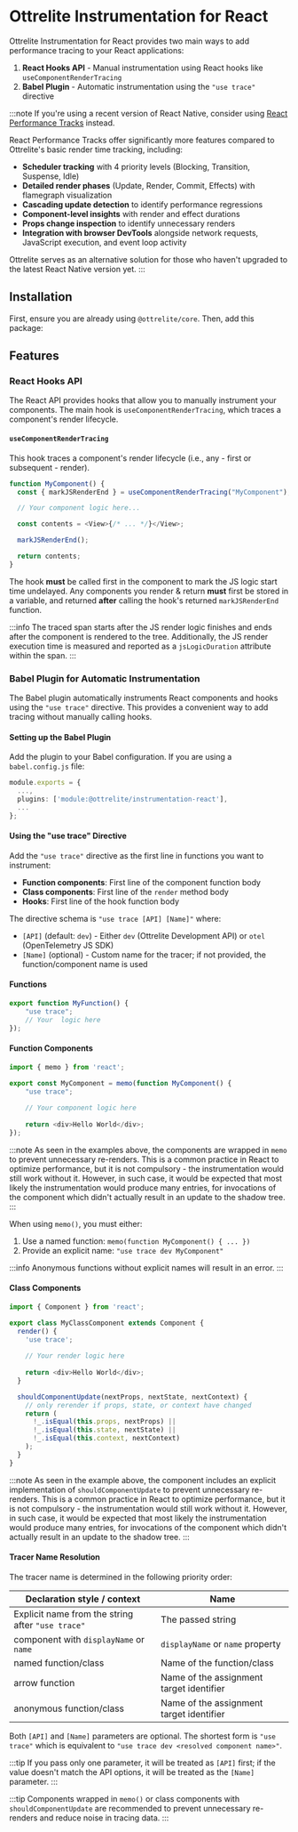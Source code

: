 # Ottrelite Instrumentation for React

Ottrelite Instrumentation for React provides two main ways to add performance tracing to your React applications:

1. **React Hooks API** - Manual instrumentation using React hooks like `useComponentRenderTracing`
2. **Babel Plugin** - Automatic instrumentation using the `"use trace"` directive

:::note
If you're using a recent version of React Native, consider using [React Performance Tracks](/docs/introduction#react-native-devtools) instead.

React Performance Tracks offer significantly more features compared to Ottrelite's basic render time tracking, including:

- **Scheduler tracking** with 4 priority levels (Blocking, Transition, Suspense, Idle)
- **Detailed render phases** (Update, Render, Commit, Effects) with flamegraph visualization
- **Cascading update detection** to identify performance regressions
- **Component-level insights** with render and effect durations
- **Props change inspection** to identify unnecessary renders
- **Integration with browser DevTools** alongside network requests, JavaScript execution, and event loop activity

Ottrelite serves as an alternative solution for those who haven't upgraded to the latest React Native version yet.
:::

## Installation

First, ensure you are already using `@ottrelite/core`. Then, add this package:


<PackageManagerTabs command="install @ottrelite/instrumentation-react" />

## Features

### React Hooks API

The React API provides hooks that allow you to manually instrument your components. The main hook is `useComponentRenderTracing`, which traces a component's render lifecycle.

#### `useComponentRenderTracing`

This hook traces a component's render lifecycle (i.e., any - first or subsequent - render).

```typescript
function MyComponent() {
  const { markJSRenderEnd } = useComponentRenderTracing("MyComponent");

  // Your component logic here...

  const contents = <View>{/* ... */}</View>;

  markJSRenderEnd();

  return contents;
}
```

The hook **must** be called first in the component to mark the JS logic start time undelayed. Any components you render & return **must** first be stored in a variable, and returned **after** calling the hook's returned `markJSRenderEnd` function.

:::info
The traced span starts after the JS render logic finishes and ends after the component is rendered to the tree. Additionally, the JS render execution time is measured and reported as a `jsLogicDuration` attribute within the span.
:::

### Babel Plugin for Automatic Instrumentation

The Babel plugin automatically instruments React components and hooks using the `"use trace"` directive. This provides a convenient way to add tracing without manually calling hooks.

#### Setting up the Babel Plugin

Add the plugin to your Babel configuration. If you are using a `babel.config.js` file:

```typescript
module.exports = {
  ...,
  plugins: ['module:@ottrelite/instrumentation-react'],
  ...
};
```

#### Using the "use trace" Directive

Add the `"use trace"` directive as the first line in functions you want to instrument:

- **Function components**: First line of the component function body
- **Class components**: First line of the `render` method body
- **Hooks**: First line of the hook function body

The directive schema is `"use trace [API] [Name]"` where:

- `[API]` (default: `dev`) - Either `dev` (Ottrelite Development API) or `otel` (OpenTelemetry JS SDK)
- `[Name]` (optional) - Custom name for the tracer; if not provided, the function/component name is used

#### Functions

```typescript
export function MyFunction() {
    "use trace";
    // Your  logic here
});
```

#### Function Components

```typescript
import { memo } from 'react';

export const MyComponent = memo(function MyComponent() {
    "use trace";
    
    // Your component logic here
    
    return <div>Hello World</div>;
});
```

:::note
As seen in the examples above, the components are wrapped in `memo` to prevent unnecessary re-renders. This is a common practice in React to optimize performance, but it is not compulsory - the instrumentation would still work without it. However, in such case, it would be expected that most likely the instrumentation would produce many entries, for invocations of the component which didn't actually result in an update to the shadow tree.
:::

When using `memo()`, you must either:
1. Use a named function: `memo(function MyComponent() { ... })`
2. Provide an explicit name: `"use trace dev MyComponent"`

:::info
Anonymous functions without explicit names will result in an error.
:::

#### Class Components

```typescript
import { Component } from 'react';

export class MyClassComponent extends Component {
  render() {
    'use trace';
    
    // Your render logic here
    
    return <div>Hello World</div>;
  }

  shouldComponentUpdate(nextProps, nextState, nextContext) {
    // only rerender if props, state, or context have changed
    return (
      !_.isEqual(this.props, nextProps) ||
      !_.isEqual(this.state, nextState) ||
      !_.isEqual(this.context, nextContext)
    );
  }
}
```

:::note
As seen in the example above, the component includes an explicit implementation of `shouldComponentUpdate` to prevent unnecessary re-renders. This is a common practice in React to optimize performance, but it is not compulsory - the instrumentation would still work without it. However, in such case, it would be expected that most likely the instrumentation would produce many entries, for invocations of the component which didn't actually result in an update to the shadow tree.
:::

#### Tracer Name Resolution

The tracer name is determined in the following priority order:

| Declaration style / context                         | Name                                     |
| --------------------------------------------------- | ---------------------------------------- |
| Explicit name from the string after `"use trace"`   | The passed string                        |
| component with `displayName` or `name`              | `displayName` or `name` property         |
| named function/class                                | Name of the function/class               |
| arrow function                                      | Name of the assignment target identifier |
| anonymous function/class                            | Name of the assignment target identifier |

Both `[API]` and `[Name]` parameters are optional. The shortest form is `"use trace"` which is equivalent to `"use trace dev <resolved component name>"`.

:::tip
If you pass only one parameter, it will be treated as `[API]` first; if the value doesn't match the API options, it will be treated as the `[Name]` parameter.
:::

:::tip
Components wrapped in `memo()` or class components with `shouldComponentUpdate` are recommended to prevent unnecessary re-renders and reduce noise in tracing data.
:::
